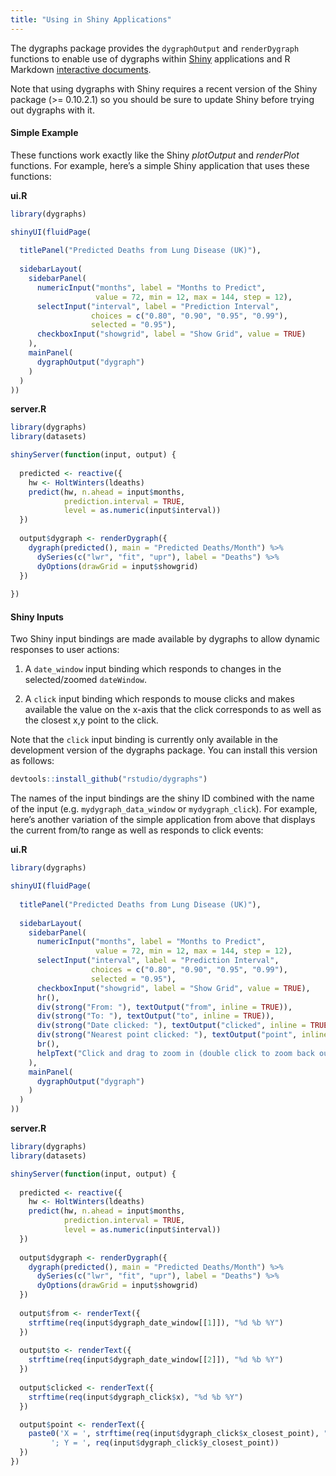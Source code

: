 ```yaml
---
title: "Using in Shiny Applications"
---
```


The dygraphs package provides the `dygraphOutput` and `renderDygraph` functions to enable use of dygraphs within [Shiny](http://shiny.rstudio.com) applications and R Markdown [interactive documents](http://shiny.rstudio.com/articles/interactive-docs.html). 

Note that using dygraphs with Shiny requires a recent version of the Shiny package (>= 0.10.2.1) so you should be sure to update Shiny before trying out dygraphs with it.

#### Simple Example

These functions work exactly like the Shiny *plotOutput* and *renderPlot* functions. For example, here's a simple Shiny application that uses these functions:

**ui.R**

```r
library(dygraphs)

shinyUI(fluidPage(
  
  titlePanel("Predicted Deaths from Lung Disease (UK)"),
  
  sidebarLayout(
    sidebarPanel(
      numericInput("months", label = "Months to Predict", 
                   value = 72, min = 12, max = 144, step = 12),
      selectInput("interval", label = "Prediction Interval",
                  choices = c("0.80", "0.90", "0.95", "0.99"),
                  selected = "0.95"),
      checkboxInput("showgrid", label = "Show Grid", value = TRUE)
    ),
    mainPanel(
      dygraphOutput("dygraph")
    )
  )
))
```

**server.R**

```r
library(dygraphs)
library(datasets)

shinyServer(function(input, output) {
  
  predicted <- reactive({
    hw <- HoltWinters(ldeaths)
    predict(hw, n.ahead = input$months, 
            prediction.interval = TRUE,
            level = as.numeric(input$interval))
  })
  
  output$dygraph <- renderDygraph({
    dygraph(predicted(), main = "Predicted Deaths/Month") %>%
      dySeries(c("lwr", "fit", "upr"), label = "Deaths") %>%
      dyOptions(drawGrid = input$showgrid)
  })
  
})
```


#### Shiny Inputs

Two Shiny input bindings are made available by dygraphs to allow dynamic responses to user actions:

1. A `date_window` input binding which responds to changes in the selected/zoomed `dateWindow`.

2. A `click` input binding which responds to mouse clicks and makes available the value on the x-axis that the click corresponds to as well as the closest x,y point to the click.

Note that the `click` input binding is currently only available in the development version of the dygraphs package. You can install this version as follows:

```r
devtools::install_github("rstudio/dygraphs")
```

The names of the input bindings are the shiny ID combined with the name of the input (e.g. `mydygraph_data_window` or `mydygraph_click`). For example, here's another variation of the simple application from above that displays the current from/to range as well as responds to click events:

**ui.R**
```r
library(dygraphs)

shinyUI(fluidPage(
  
  titlePanel("Predicted Deaths from Lung Disease (UK)"),
  
  sidebarLayout(
    sidebarPanel(
      numericInput("months", label = "Months to Predict", 
                   value = 72, min = 12, max = 144, step = 12),
      selectInput("interval", label = "Prediction Interval",
                  choices = c("0.80", "0.90", "0.95", "0.99"),
                  selected = "0.95"),
      checkboxInput("showgrid", label = "Show Grid", value = TRUE),
      hr(),
      div(strong("From: "), textOutput("from", inline = TRUE)),
      div(strong("To: "), textOutput("to", inline = TRUE)),
      div(strong("Date clicked: "), textOutput("clicked", inline = TRUE)),
      div(strong("Nearest point clicked: "), textOutput("point", inline = TRUE)),
      br(),
      helpText("Click and drag to zoom in (double click to zoom back out).")
    ),
    mainPanel(
      dygraphOutput("dygraph")
    )
  )
))
```

**server.R**

```r
library(dygraphs)
library(datasets)

shinyServer(function(input, output) {
  
  predicted <- reactive({
    hw <- HoltWinters(ldeaths)
    predict(hw, n.ahead = input$months, 
            prediction.interval = TRUE,
            level = as.numeric(input$interval))
  })
  
  output$dygraph <- renderDygraph({
    dygraph(predicted(), main = "Predicted Deaths/Month") %>%
      dySeries(c("lwr", "fit", "upr"), label = "Deaths") %>%
      dyOptions(drawGrid = input$showgrid)
  })
  
  output$from <- renderText({
    strftime(req(input$dygraph_date_window[[1]]), "%d %b %Y")      
  })
  
  output$to <- renderText({
    strftime(req(input$dygraph_date_window[[2]]), "%d %b %Y")
  })
  
  output$clicked <- renderText({
    strftime(req(input$dygraph_click$x), "%d %b %Y")
  })

  output$point <- renderText({
    paste0('X = ', strftime(req(input$dygraph_click$x_closest_point), "%d %b %Y"), 
         '; Y = ', req(input$dygraph_click$y_closest_point))
  })
})
```




